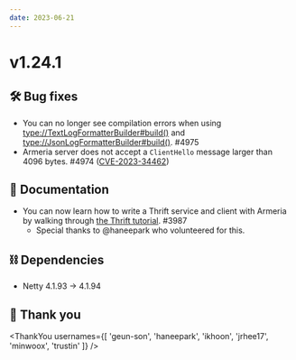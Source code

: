 ```yaml
---
date: 2023-06-21
---
```


# v1.24.1

## 🛠️ Bug fixes

- You can no longer see compilation errors when using <type://TextLogFormatterBuilder#build()> and 
  <type://JsonLogFormatterBuilder#build()>. #4975
- Armeria server does not accept a `ClientHello` message larger than 4096 bytes. #4974 ([CVE-2023-34462](https://github.com/netty/netty/security/advisories/GHSA-6mjq-h674-j845))

## 📃 Documentation

- You can now learn how to write a Thrift service and client with Armeria by walking through
  [the Thrift tutorial](/tutorials/thrift/blog). #3987
  - Special thanks to @haneepark who volunteered for this.

## ⛓ Dependencies

- Netty 4.1.93 → 4.1.94

## 🙇 Thank you

<ThankYou usernames={[
  'geun-son',
  'haneepark',
  'ikhoon',
  'jrhee17',
  'minwoox',
  'trustin'
]} />
